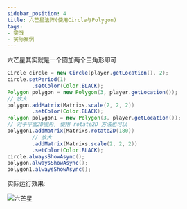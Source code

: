 ```yaml
---
sidebar_position: 4
title: 六芒星法阵(使用Circle与Polygon)
tags:
- 实战
- 实际案例
---
```

六芒星其实就是一个圆加两个三角形即可

```java
Circle circle = new Circle(player.getLocation(), 2);
circle.setPeriod(1)
        .setColor(Color.BLACK);
Polygon polygon = new Polygon(3, player.getLocation());
// 放大
polygon.addMatrix(Matrixs.scale(2, 2, 2))
        .setColor(Color.BLACK);
Polygon polygon1 = new Polygon(3, player.getLocation());
// 对于平面2D图形, 使用 rotate2D 方法也可以
polygon1.addMatrix(Matrixs.rotate2D(180))
        // 放大
        .addMatrix(Matrixs.scale(2, 2, 2))
        .setColor(Color.BLACK);
circle.alwaysShowAsync();
polygon.alwaysShowAsync();
polygon1.alwaysShowAsync();
```

实际运行效果:

![六芒星](./img/六芒星.png)
